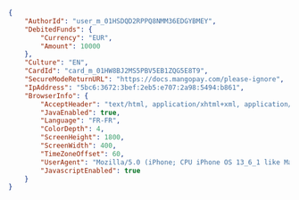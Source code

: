 ```json REST  
{
    "AuthorId": "user_m_01HSDQD2RPPQ8NMM36EDGYBMEY",
    "DebitedFunds": {
        "Currency": "EUR",
        "Amount": 10000
    },
    "Culture": "EN",
    "CardId": "card_m_01HW8BJ2MS5PBV5EB1ZQG5E8T9",
    "SecureModeReturnURL": "https://docs.mangopay.com/please-ignore",
    "IpAddress": "5bc6:3672:3bef:2eb5:e707:2a98:5494:b861",
    "BrowserInfo": {
        "AcceptHeader": "text/html, application/xhtml+xml, application/xml;q=0.9, /;q=0.8",
        "JavaEnabled": true,
        "Language": "FR-FR",
        "ColorDepth": 4,
        "ScreenHeight": 1800,
        "ScreenWidth": 400,
        "TimeZoneOffset": 60,
        "UserAgent": "Mozilla/5.0 (iPhone; CPU iPhone OS 13_6_1 like Mac OS X) AppleWebKit/605.1.15 (KHTML, like Gecko) Mobile/15E148",
        "JavascriptEnabled": true
    }
}  
```